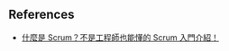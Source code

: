 ## References

- [什麼是 Scrum？不是工程師也能懂的 Scrum 入門介紹！](https://medium.com/doflowy/什麼是scrum-不是工程師也能懂的scrum入門教學-1cc6683575f8)
